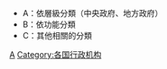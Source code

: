 * A：依層級分類（中央政府、地方政府）
* B：依功能分類
* C：其他相關的分類

[[Category:中華民國政府機構|A]]
[[Category:各国行政机构|Category:各国行政机构]]